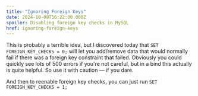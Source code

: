 ```yaml
---
title: "Ignoring Foreign Keys"
date: 2024-10-09T16:22:00.000Z
spoiler: Disabling foreign key checks in MySQL
href: ignoring-foreign-keys
---
```

This is probably a terrible idea, but I discovered today that `SET FOREIGN_KEY_CHECKS = 0;` will let you add/remove data that would normally fail if there was a foreign key constraint that failed. Obviously you could quickly see lots of 500 errors if you're not careful, but in a bind this actually is quite helpful. So use it with caution — if you dare.

And then to reenable foreign key checks, you can just run `SET FOREIGN_KEY_CHECKS = 1;`
